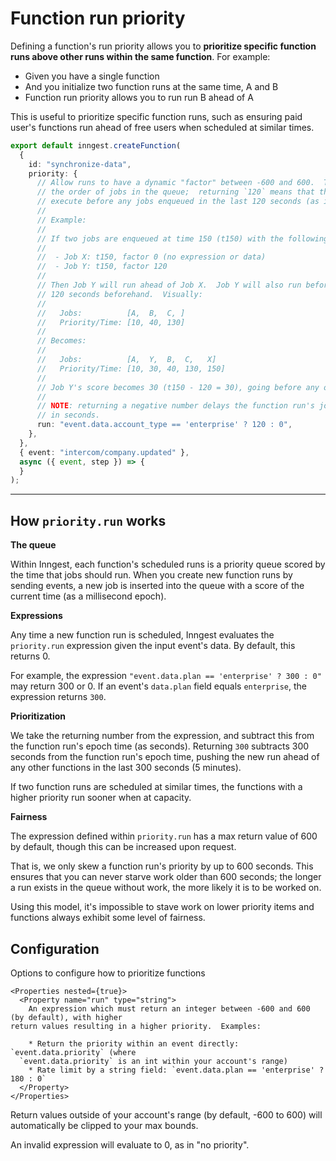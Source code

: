 # Function run priority <VersionBadge version="v3.2.1+" />

Defining a function's run priority allows you to **prioritize specific function runs above other runs within the same function**.  For example:

- Given you have a single function
- And you initialize two function runs at the same time, A and B
- Function run priority allows you to run run B ahead of A

This is useful to prioritize specific function runs, such as ensuring paid user's functions run ahead of free users when scheduled at similar times.

```ts
export default inngest.createFunction(
  {
    id: "synchronize-data",
    priority: {
      // Allow runs to have a dynamic "factor" between -600 and 600.  This changes
      // the order of jobs in the queue;  returning `120` means that this new run should
      // execute before any jobs enqueued in the last 120 seconds (as it has a higher priority).
      //
      // Example:
      //
      // If two jobs are enqueued at time 150 (t150) with the following factors:
      //
      //  - Job X: t150, factor 0 (no expression or data)
      //  - Job Y: t150, factor 120
      //
      // Then Job Y will run ahead of Job X.  Job Y will also run before any jobs scheduled
      // 120 seconds beforehand.  Visually:
      //
      //   Jobs:          [A,  B,  C, ]
      //   Priority/Time: [10, 40, 130]
      //
      // Becomes:
      //
      //   Jobs:          [A,  Y,  B,  C,   X]
      //   Priority/Time: [10, 30, 40, 130, 150]
      //
      // Job Y's score becomes 30 (t150 - 120 = 30), going before any other work except job A.
      //
      // NOTE: returning a negative number delays the function run's jobs by the given value
      // in seconds.
      run: "event.data.account_type == 'enterprise' ? 120 : 0",
    },
  },
  { event: "intercom/company.updated" },
  async ({ event, step }) => {
  }
);
```

---

## How `priority.run` works

**The queue**

Within Inngest, each function's scheduled runs is a priority queue scored by the time that jobs
should run.  When you create new function runs by sending events, a new job is inserted into the
queue with a score of the current time (as a millisecond epoch).

**Expressions**

Any time a new function run is scheduled, Inngest evaluates the `priority.run` expression given
the input event's data.  By default, this returns 0.

For example, the expression `"event.data.plan == 'enterprise' ? 300 : 0"` may return 300 or 0.  If
an event's `data.plan` field equals `enterprise`, the expression returns `300`.

**Prioritization**

We take the returning number from the expression, and subtract this from the function run's epoch
time (as seconds).  Returning `300` subtracts 300 seconds from the function run's epoch time,
pushing the new run ahead of any other functions in the last 300 seconds (5 minutes).

If two function runs are scheduled at similar times, the functions with a higher priority run sooner
when at capacity.

**Fairness**

The expression defined within `priority.run` has a max return value of 600 by default, though this
can be increased upon request.

That is, we only skew a function run's priority by up to 600 seconds.  This ensures that you can
never starve work older than 600 seconds;  the longer a run exists in the queue without work,
the more likely it is to be worked on.

Using this model, it's impossible to stave work on lower priority items and functions always exhibit
some level of fairness.

## Configuration

<Properties>
  <Property name="priority" type="object">
    Options to configure how to prioritize functions

    <Properties nested={true}>
      <Property name="run" type="string">
        An expression which must return an integer between -600 and 600 (by default), with higher
	return values resulting in a higher priority.  Examples:

        * Return the priority within an event directly: `event.data.priority` (where
	  `event.data.priority` is an int within your account's range)
        * Rate limit by a string field: `event.data.plan == 'enterprise' ? 180 : 0`
      </Property>
    </Properties>
  </Property>
</Properties>

<Callout>
  Return values outside of your account's range (by default, -600 to 600) will automatically be clipped
  to your max bounds.

  An invalid expression will evaluate to 0, as in "no priority".
</Callout>

